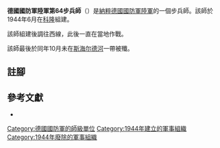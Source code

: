 {{Infobox military unit
|unit_name = 德國國防軍陸軍第64步兵師
|image =
|caption =
|country = {{flag|Nazi Germany}}
|type = [[步兵|步兵]]
|branch = [[納粹德國陸軍|陸軍]]
|dates = 1944年6月至1944年11月
|command_structure=
|size = [[师_(军队)|師]]
}}

'''德國國防軍陸軍第64步兵師'''（{{lang-de|'''64. Infanterie-Division'''}}）是[[納粹德國|納粹德國]][[德國國防軍|國防軍]][[納粹德國陸軍|陸軍]]的一個步兵師。該師於1944年6月在[[科隆|科隆]]組建{{cfn|Mitcham|y=2007}}。

該師組建後調往西線，此後一直在當地作戰。

該師最後於同年10月未在[[斯海尔德河|斯海尔德河]]一帶被殲。

== 註腳 ==
{{reflist}}

== 參考文獻 ==
* {{Cite book|last=Mitcham |first=Samuel W., Jr.|author-link=Samuel W. Mitcham|title=German Order of Battle, Volume One: 1st – 290th Infantry Divisions in WWII|year=2007|publisher=Stackpole Books|location=PA; United States of America|isbn=978-0-8117-3416-5|ref={{sfnRef|Mitcham|y=2007}}}}

{{mil-stub}}
{{德國國防軍陸軍的步兵師}}
[[Category:德國國防軍的師級單位|Category:德國國防軍的師級單位]]
[[Category:1944年建立的軍事組織|Category:1944年建立的軍事組織]]
[[Category:1944年廢除的軍事組織|Category:1944年廢除的軍事組織]]
